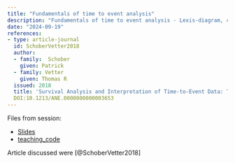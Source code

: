 ```yaml
---
title: "Fundamentals of time to event analysis"
description: "Fundamentals of time to event analysis - Lexis-diagram, choice of time scale, Definition of key concepts: Censoring, Competing Risks, Kaplan-Meier, Cumulative Incidence (with competing risks)"
date: "2024-09-19"
references:
- type: article-journal
  id: SchoberVetter2018
  author:
  - family:  Schober
    given: Patrick
  - family: Vetter
    given: Thomas R 
  issued: 2018
  title: 'Survival Analysis and Interpretation of Time-to-Event Data: The Tortoise and the Hare'
  DOI:10.1213/ANE.0000000000003653
---
```


Files from session:

- [Slides](survival1_HS_240919.pdf)
- [teaching_code](surv_example.R)

Article discussed were [@SchoberVetter2018] 

